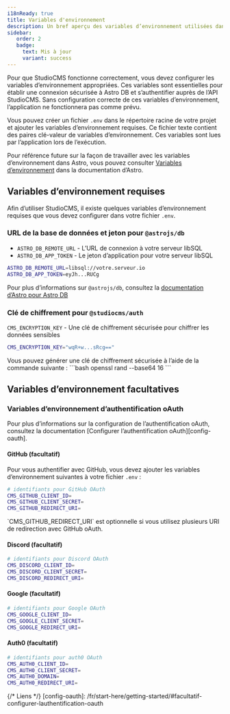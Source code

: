```yaml
---
i18nReady: true
title: Variables d'environnement
description: Un bref aperçu des variables d’environnement utilisées dans StudioCMS.
sidebar:
   order: 2
   badge:
     text: Mis à jour
     variant: success
---
```



Pour que StudioCMS fonctionne correctement, vous devez configurer les variables d’environnement appropriées. Ces variables sont essentielles pour établir une connexion sécurisée à Astro DB et s’authentifier auprès de l’API StudioCMS. Sans configuration correcte de ces variables d’environnement, l’application ne fonctionnera pas comme prévu.

Vous pouvez créer un fichier `.env` dans le répertoire racine de votre projet et ajouter les variables d’environnement requises. Ce fichier texte contient des paires clé-valeur de variables d’environnement. Ces variables sont lues par l’application lors de l’exécution.

Pour référence future sur la façon de travailler avec les variables d’environnement dans Astro, vous pouvez consulter [Variables d’environnement](https://docs.astro.build/fr/guides/environment-variables/) dans la documentation d’Astro.

## Variables d’environnement requises

Afin d’utiliser StudioCMS, il existe quelques variables d’environnement requises que vous devez configurer dans votre fichier `.env`.

### URL de la base de données et jeton pour `@astrojs/db`

- `ASTRO_DB_REMOTE_URL` - L’URL de connexion à votre serveur libSQL
- `ASTRO_DB_APP_TOKEN` - Le jeton d’application pour votre serveur libSQL

```bash title=".env"
ASTRO_DB_REMOTE_URL=libsql://votre.serveur.io
ASTRO_DB_APP_TOKEN=eyJh...RUCg
```

<ReadMore>Pour plus d’informations sur `@astrojs/db`, consultez la [documentation d’Astro pour Astro DB](https://docs.astro.build/fr/guides/astro-db/)</ReadMore>

### Clé de chiffrement pour `@studiocms/auth`

`CMS_ENCRYPTION_KEY` - Une clé de chiffrement sécurisée pour chiffrer les données sensibles

```bash title=".env"
CMS_ENCRYPTION_KEY="wqR+w...sRcg=="
```

<Aside type="note" title="Utiliser OpenSSL">
Vous pouvez générer une clé de chiffrement sécurisée à l’aide de la commande suivante :
```bash
openssl rand --base64 16
``` 
</Aside>

## Variables d’environnement facultatives

### Variables d’environnement d’authentification oAuth

<ReadMore>
Pour plus d’informations sur la configuration de l’authentification oAuth, consultez la documentation [Configurer l’authentification oAuth][config-oauth].
</ReadMore>

#### GitHub (facultatif)

Pour vous authentifier avec GitHub, vous devez ajouter les variables d’environnement suivantes à votre fichier `.env` :

```bash title=".env"
# identifiants pour GitHub OAuth
CMS_GITHUB_CLIENT_ID=
CMS_GITHUB_CLIENT_SECRET=
CMS_GITHUB_REDIRECT_URI=
```

<Aside type="note" title="Note">
`CMS_GITHUB_REDIRECT_URI` est optionnelle si vous utilisez plusieurs URI de redirection avec GitHub oAuth.
</Aside>

#### Discord (facultatif)

```bash title=".env"
# identifiants pour Discord OAuth
CMS_DISCORD_CLIENT_ID=
CMS_DISCORD_CLIENT_SECRET=
CMS_DISCORD_REDIRECT_URI=
```

#### Google (facultatif)

```bash title=".env"
# identifiants pour Google OAuth
CMS_GOOGLE_CLIENT_ID=
CMS_GOOGLE_CLIENT_SECRET=
CMS_GOOGLE_REDIRECT_URI=
```

#### Auth0 (facultatif)

```bash title=".env"
# identifiants pour auth0 OAuth
CMS_AUTH0_CLIENT_ID=
CMS_AUTH0_CLIENT_SECRET=
CMS_AUTH0_DOMAIN=
CMS_AUTH0_REDIRECT_URI=
```

{/* Liens */}
[config-oauth]: /fr/start-here/getting-started/#facultatif-configurer-lauthentification-oauth
